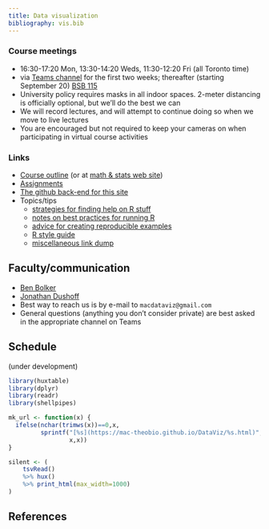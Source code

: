 ```yaml
---
title: Data visualization
bibliography: vis.bib
---
```


<!-- from https://www.w3schools.com/css/css_table.asp -->
<style>
th, td {
   vertical-align: top;
   padding: 15px;
}
tr:nth-child(even) {background-color: #f2f2f2;} 
th {background-color: #ccccff;}
</style>


<!-- COMMENT
	## Current

## Info

-->

### Course meetings

- 16:30-17:20 Mon, 13:30-14:20 Weds, 11:30-12:20 Fri (all Toronto time)
- via [Teams channel](https://teams.microsoft.com/_#/school/conversations/General?threadId=19:WMkvwbwYymVUN2AoIc-v8VrcUAxFa2fADOPK2ftOdKA1@thread.tacv2&ctx=channel) for the first two weeks; thereafter (starting September 20) [BSB 115](https://library.mcmaster.ca/cct/class-dir/bsb-115)
- University policy requires masks in all indoor spaces. 2-meter distancing is officially optional, but we'll do the best we can
- We will record lectures, and will attempt to continue doing so when we move to live lectures
- You are encouraged but not required to keep your cameras on when participating in virtual course activities

### Links

- [Course outline](outline.html) (or at [math & stats web site](https://mcmasteru365.sharepoint.com/:w:/s/sci-course-outlines/EQIfPDteOwhApDyncmtsPccBnD1-BnBNvI3d7lHqbVDRKQ?e=2Vt5pV))
- [Assignments](admin/assignments.html)
- [The github back-end for this site](https://github.com/mac-theobio/DataViz/)
- Topics/tips
   - [strategies for finding help on R stuff](topics/Finding_help.html)
   - [notes on best practices for running R](topics/Running_R.html)
   - [advice for creating reproducible examples](topics/mre.html)
   - [R style guide](topics/R_style.html)
   - [miscellaneous link dump](topics/misc_links.html)
   
## Faculty/communication

- [Ben Bolker](http://www.math.mcmaster.ca/~bolker/)
- [Jonathan Dushoff](http://www.biology.mcmaster.ca/dushoff/)
- Best way to reach us is by e-mail to `macdataviz@gmail.com`
- General questions (anything you don't consider private) are best asked in the appropriate channel on Teams

## Schedule

(under development)

```r
library(huxtable)
library(dplyr)
library(readr)
library(shellpipes)

mk_url <- function(x) {
  ifelse(nchar(trimws(x))==0,x,
         sprintf("[%s](https://mac-theobio.github.io/DataViz/%s.html)",
                 x,x))
}

silent <- (
	tsvRead()
	%>% hux()
	%>% print_html(max_width=1000) 
)

```

## References

